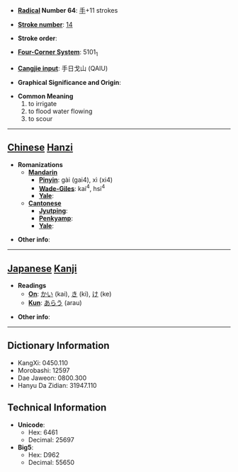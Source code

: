 * '''[[Wiktionary:Chinese radical index| Radical]] Number 64''': [[Wiktionary:Chinese radical index 手|手]]+11 strokes

* '''[[Wiktionary:Chinese total strokes index|Stroke number]]''': [[Wiktionary:Chinese total strokes index 14|14]]

* '''Stroke order''': 

* '''[[Wiktionary:Chinese four corner index|Four-Corner System]]''': 5101<sub>1</sub>

* '''[[Wiktionary:Chinese Cangjie index|Cangjie input]]''': 手日戈山 (QAIU)

* '''Graphical Significance and Origin''': 

* '''Common Meaning'''
*#to irrigate
*# to flood water flowing
*# to scour


----

== [[Chinese]] [[Hanzi]] ==

* '''Romanizations'''
** '''[[Mandarin]]'''
*** '''[[Pinyin]]''': gài (gai4), xì (xi4)
*** '''[[Wade-Giles]]''': kai<sup>4</sup>, hsi<sup>4</sup>
*** '''[[Yale]]''': 
** '''[[Cantonese]]'''
*** '''[[Jyutping]]''':
*** '''[[Penkyamp]]''': 
*** '''[[Yale]]''': 

* '''Other info''': 

----

== [[Japanese]] [[Kanji]] ==

* '''Readings'''
** '''[[On]]''': [[かい]] (kai), [[き]] (ki), [[け]] (ke)
** '''[[Kun]]''': [[あらう]] (arau)

* '''Other info''':  

----

== Dictionary Information ==

* KangXi: 0450.110
* Morobashi: 12597
* Dae Jaweon: 0800.300
* Hanyu Da Zidian: 31947.110

== Technical Information ==

* '''Unicode''':
** Hex: 6461
** Decimal: 25697
* '''Big5''':
** Hex: D962
** Decimal: 55650